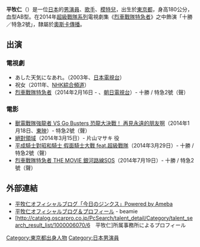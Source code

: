 {{BLP unsourced|time=2020-12-12T02:32:41+00:00}}
{{藝人
| 姓名 = 平牧仁
| 類型 = 男演員
| 圖片 = 
| 圖片簡介 =
| 羅馬拼音 = Hiramaki Jin
| 綽號 = 
| 國籍 = {{JPN}}
| 民族 = 
| 出生日期 = {{birth_date_and_age|1987|2|26}}
| 出生地點 = {{JPN}}[[東京都|東京都]]
| 職業 = [[演員|演員]]
| 教育程度 = 
| 出道日期 = 
| 代表作 = 
| 活躍年代 = 2003年－
| 唱片公司 = 
| 經紀公司 = [[奧斯卡傳播|奧斯卡傳播]]
| imdb = 
| 網站 =[http://beamie.jp/t/jin_hiramaki.html 官方網站]    
}}
{{japanese|japanese=平牧 仁  |kana=ひらまき じん |romaji=Hiramaki Jin}}
'''平牧仁'''（{{bd|1987年|2月26日|||Hiramaki Jin}}）是一位[[日本|日本]]的[[男演員|男演員]]、[[歌手|歌手]]、[[模特兒|模特兒]]，出生於[[東京都|東京都]]，身高180公分，血型AB型。在2014年[[超級戰隊系列|超級戰隊系列]]電視劇集《[[烈車戰隊特急者|烈車戰隊特急者]]》之中飾演「十勝／特急2號」，隸屬於[[奧斯卡傳播|奧斯卡傳播]]。

== 出演 ==
=== 電視劇 ===
* あした天気になあれ。（2003年、[[日本電視台|日本電視台]]）
* 祝女（2011年、[[NHK綜合頻道|NHK綜合頻道]]）
* [[烈車戰隊特急者|烈車戰隊特急者]]（2014年2月16日 - 、[[朝日電視台|朝日電視台]]）- 十勝 / 特急2號（聲）

=== 電影 ===
* [[獸電戰隊強龍者_VS_Go_Busters_恐龍大決戰！_再見永遠的朋友啊|獸電戰隊強龍者 VS Go Busters 恐龍大決戰！ 再見永遠的朋友啊]]（2014年1月18日、[[東映|東映]]）- 特急2號（聲）
* [[絕對領域|絕對領域]]（2014年3月15日）- 片山マサキ 役
* [[平成騎士對昭和騎士_假面騎士大戰_feat.超級戰隊|平成騎士對昭和騎士 假面騎士大戰 feat.超級戰隊]]（2014年3月29日）- 十勝 / 特急2號（聲）
* [[烈車戰隊特急者_THE_MOVIE_銀河路線SOS|烈車戰隊特急者 THE MOVIE 銀河路線SOS]]（2014年7月19日）- 十勝 / 特急2號（聲）

== 外部連結 ==
* [http://ameblo.jp/hiramaki-jin/ 平牧仁オフィシャルブログ「今日のジンクス」Powered by Ameba] {{Wayback|url=http://ameblo.jp/hiramaki-jin/ |date=20140630235610 }}
* [http://beamie.jp/t/jin_hiramaki.html 平牧仁オフィシャルブログ＆プロフィール] {{Wayback|url=http://beamie.jp/t/jin_hiramaki.html |date=20140623202530 }} - beamie
* [http://catalog.oscarpro.co.jp/PcSearch/talent_detail/Category/talent_search_result_list/1000006070/6　平牧仁]所属事務所によるプロフィール

{{start box}}
{{succession box|[[金城大和|金城大和]]<br />[[羅伯特·鮑德溫|羅伯特·鮑德溫]]<br />[[木下亞由美|木下亞由美]]<br />（[[獸電戰隊強龍者|獸電戰隊強龍者]]）|[[松本岳|松本岳]]<br />（[[手裏劍戰隊忍忍者|手裏劍戰隊忍忍者]]）|日本[[超級戰隊系列|超級戰隊系列]]藍色戰士演員<br />[[烈車戰隊特急者|烈車戰隊特急者]]|2014年2月16日-2015年2月8日}}
{{end box}}

{{normdaten}}
{{DEFAULTSORT:Hiramaki Jin}}
[[Category:東京都出身人物|Category:東京都出身人物]]
[[Category:日本男演員|Category:日本男演員]]
